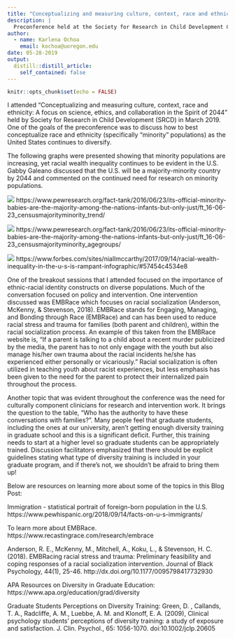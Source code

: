```yaml
---
title: "Conceptualizing and measuring culture, context, race and ethnicity: A focus on science, ethics, and collaboration in the Spirit of 2044"
description: |
  Preconference held at the Society for Research in Child Development Conference March 2018
author:
  - name: Karlena Ochoa
    email: kochoa@uoregon.edu
date: 05-28-2019
output:
  distill::distill_article:
    self_contained: false
---
```


```r
knitr::opts_chunk$set(echo = FALSE)
```

I attended “Conceptualizing and measuring culture, context, race and ethnicity: A focus on science, ethics, and collaboration in the Spirit of 2044” held by Society for Research in Child Development (SRCD) in March 2019. One of the goals of the preconference was to discuss how to best conceptualize race and ethnicity (specifically “minority” populations) as the United States continues to diversify.

The following graphs were presented showing that minority populations are increasing, yet racial wealth inequality continues to be evident in the U.S. Gabby Galeano discussed that the U.S. will be a majority-minority country by 2044 and commented on the continued need for research on minority populations. 

![](/Users/jennlewis/Dropbox/CIC/CIC_DiversityAwards_Blog/images/KOchoa1.png)
https://www.pewresearch.org/fact-tank/2016/06/23/its-official-minority-babies-are-the-majority-among-the-nations-infants-but-only-just/ft_16-06-23_censusmajorityminority_trend/

![](/Users/jennlewis/Dropbox/CIC/CIC_DiversityAwards_Blog/images/Ochoa1.png)
https://www.pewresearch.org/fact-tank/2016/06/23/its-official-minority-babies-are-the-majority-among-the-nations-infants-but-only-just/ft_16-06-23_censusmajorityminority_agegroups/

![](/Users/jennlewis/Dropbox/CIC/CIC_DiversityAwards_Blog/images/KOchoa2.png)
https://www.forbes.com/sites/niallmccarthy/2017/09/14/racial-wealth-inequality-in-the-u-s-is-rampant-infographic/#57454c4534e8


     
One of the breakout sessions that I attended focused on the importance of ethnic-racial identity constructs on diverse populations. Much of the conversation focused on policy and intervention. One intervention discussed was EMBRace which focuses on racial socialization (Anderson, McKenny, & Stevenson, 2018). EMBRace stands for Engaging, Managing, and Bonding through Race (EMBRace) and can has been used to reduce racial stress and trauma for families (both parent and children), within the racial socialization process.  An example of this taken from the EMBRace website is, "If a parent is talking to a child about a recent murder publicized by the media, the parent has to not only engage with the youth but also manage his/her own trauma about the racial incidents he/she has experienced either personally or vicariously." Racial socialization is often utilized in teaching youth about racist experiences, but less emphasis has been given to the need for the parent to protect their internalized pain throughout the process.


Another topic that was evident throughout the conference was the need for culturally component clinicians for research and intervention work. It brings the question to the table, “Who has the authority to have these conversations with families?”.  Many people feel that graduate students, including the ones at our university, aren’t getting enough diversity training in graduate school and this is a significant deficit. Further, this training needs to start at a higher level so graduate students can be appropriately trained. Discussion facilitators emphasized that there should be explicit guidelines stating what type of diversity training is included in your graduate program, and if there’s not, we shouldn’t be afraid to bring them up! 

Below are resources on learning more about some of the topics in this Blog Post:

Immigration - statistical portrait of foreign-born population in the U.S. https://www.pewhispanic.org/2018/09/14/facts-on-u-s-immigrants/

To learn more about EMBRace.
https://www.recastingrace.com/research/embrace


Anderson, R. E., McKenny, M., Mitchell, A., Koku, L., & Stevenson, H. C. (2018). EMBRacing racial stress and trauma: Preliminary feasibility and coping responses of a racial socialization intervention. Journal of Black Psychology, 44(1), 25-46.
http://dx.doi.org/10.1177/0095798417732930

APA Resources on Diversity in Graduate Education:
https://www.apa.org/education/grad/diversity

Graduate Students Perceptions on Diversity Training:
Green, D. , Callands, T. A., Radcliffe, A. M., Luebbe, A. M. and Klonoff, E. A. (2009), Clinical psychology students' perceptions of diversity training: a study of exposure and satisfaction. J. Clin. Psychol., 65: 1056-1070. doi:10.1002/jclp.20605





